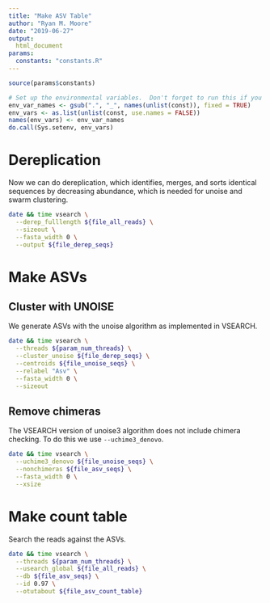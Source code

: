 ```yaml
---
title: "Make ASV Table"
author: "Ryan M. Moore"
date: "2019-06-27"
output:
  html_document
params:
  constants: "constants.R"
---
```


```r
source(params$constants)

# Set up the environmental variables.  Don't forget to run this if you change anything or restart the server!
env_var_names <- gsub(".", "_", names(unlist(const)), fixed = TRUE)
env_vars <- as.list(unlist(const, use.names = FALSE))
names(env_vars) <- env_var_names
do.call(Sys.setenv, env_vars)
```

# Dereplication

Now we can do dereplication, which identifies, merges, and sorts identical sequences by decreasing abundance, which is needed for unoise and swarm clustering.

```bash
date && time vsearch \
  --derep_fulllength ${file_all_reads} \
  --sizeout \
  --fasta_width 0 \
  --output ${file_derep_seqs}
```

# Make ASVs

## Cluster with UNOISE

We generate ASVs with the unoise algorithm as implemented in VSEARCH.

```bash
date && time vsearch \
  --threads ${param_num_threads} \
  --cluster_unoise ${file_derep_seqs} \
  --centroids ${file_unoise_seqs} \
  --relabel "Asv" \
  --fasta_width 0 \
  --sizeout
```

## Remove chimeras

The VSEARCH version of unoise3 algorithm does not include chimera checking.  To do this we use `--uchime3_denovo`.

```bash
date && time vsearch \
  --uchime3_denovo ${file_unoise_seqs} \
  --nonchimeras ${file_asv_seqs} \
  --fasta_width 0 \
  --xsize
```

# Make count table

Search the reads against the ASVs.

```bash
date && time vsearch \
  --threads ${param_num_threads} \
  --usearch_global ${file_all_reads} \
  --db ${file_asv_seqs} \
  --id 0.97 \
  --otutabout ${file_asv_count_table}
```
